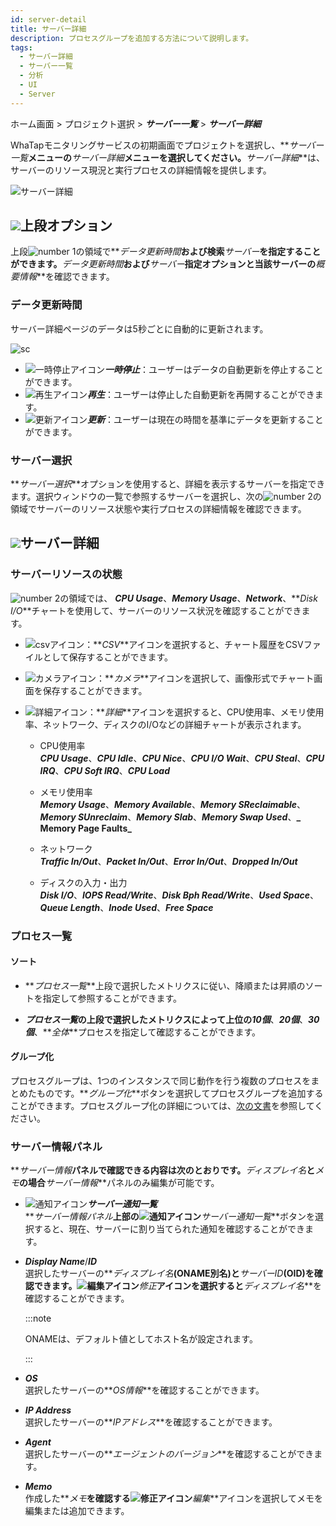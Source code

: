 ```yaml
---
id: server-detail
title: サーバー詳細
description: プロセスグループを追加する方法について説明します。
tags:
  - サーバー詳細
  - サーバー一覧
  - 分析
  - UI
  - Server
---
```


ホーム画面 > プロジェクト選択 > **_サーバー一覧_** > **_サーバー詳細_**

WhaTapモニタリングサービスの初期画面でプロジェクトを選択し、**_サーバー一覧_**メニューの**_サーバー詳細_**メニューを選択してください。**_サーバー詳細_**は、サーバーのリソース現況と実行プロセスの詳細情報を提供します。

![サーバー詳細](/img/server-detail.png)

## ![](/img/number-01.png)上段オプション

上段![number 1](/img/number-01.png)の領域で**_データ更新時間_**および検索**_サーバー_**を指定することができます。**_データ更新時間_**および**_サーバー_**指定オプションと当該サーバーの**_概要情報_**を確認できます。

### データ更新時間

サーバー詳細ページのデータは5秒ごとに自動的に更新されます。 

<div style={{textAlign: 'center'}}>

![sc](/img/server-detail-data.png)

</div>

-   ![一時停止アイコン](/img/ic-s-pause.svg)**_一時停止_**：ユーザーはデータの自動更新を停止することができます。 
-   ![再生アイコン](/img/ic-play-grn.svg)**_再生_**：ユーザーは停止した自動更新を再開することができます。
-   ![更新アイコン](/img/ic-refresh2.svg)**_更新_**：ユーザーは現在の時間を基準にデータを更新することができます。

### サーバー選択

**_サーバー選択_**オプションを使用すると、詳細を表示するサーバーを指定できます。選択ウィンドウの一覧で参照するサーバーを選択し、次の![number 2](/img/number-02.png)の領域でサーバーのリソース状態や実行プロセスの詳細情報を確認できます。

## ![](/img/number-02.png)サーバー詳細

### サーバーリソースの状態

![number 2](/img/number-02.png)の領域では、 **_CPU Usage_**、**_Memory Usage_**、**_Network_**、**_Disk I/O_**チャートを使用して、サーバーのリソース状況を確認することができます。

-   ![csvアイコン](/img/ic-csv-download.svg)：**_CSV_**アイコンを選択すると、チャート履歴をCSVファイルとして保存することができます。

-   ![カメラアイコン](/img/ic-camera.svg)：**_カメラ_**アイコンを選択して、画像形式でチャート画面を保存することができます。

-   ![詳細アイコン](/img/ic-zoom-in.svg)：**_詳細_**アイコンを選択すると、CPU使用率、メモリ使用率、ネットワーク、ディスクのI/Oなどの詳細チャートが表示されます。

    -   CPU使用率<br/> 
        **_CPU Usage_**、**_CPU Idle_**、**_CPU Nice_**、**_CPU I/O Wait_**、**_CPU Steal_**、**_CPU IRQ_**、**_CPU Soft IRQ_**、**_CPU Load_**

    -   メモリ使用率<br/> 
        **_Memory Usage_**、**_Memory Available_**、**_Memory SReclaimable_**、**_Memory SUnreclaim_**、**_Memory Slab_**、**_Memory Swap Used_**、**_ Memory Page Faults_**

    -   ネットワーク<br/> 
        **_Traffic In/Out_**、**_Packet In/Out_**、**_Error In/Out_**、**_Dropped In/Out_**

    -   ディスクの入力・出力<br/> 
        **_Disk I/O_**、**_IOPS Read/Write_**、**_Disk Bph Read/Write_**、**_Used Space_**、**_Queue Length_**、**_Inode Used_**、**_Free Space_**

### プロセス一覧

#### ソート

-   **_プロセス一覧_**上段で選択したメトリクスに従い、降順または昇順のソートを指定して参照することができます。 

-   **_プロセス一覧_**の上段で選択したメトリクスによって上位の**_10個_**、**_20個_**、**_30個_**、**_全体_**プロセスを指定して確認することができます。 

#### グループ化

プロセスグループは、1つのインスタンスで同じ動作を行う複数のプロセスをまとめたものです。**_グループ化_**ボタンを選択してプロセスグループを追加することができます。プロセスグループ化の詳細については、[次の文書](server-detail-process-group)を参照してください。

### サーバー情報パネル

**_サーバー情報_**パネルで確認できる内容は次のとおりです。**_ディスプレイ名_**と**_メモ_**の場合**_サーバー情報_**パネルのみ編集が可能です。

-   ![通知アイコン](/img/ic-alert.svg)**_サーバー通知一覧_** <br/>
    **_サーバー情報パネル_**上部の![通知アイコン](/img/ic-alert.svg)**_サーバー通知一覧_**ボタンを選択すると、現在、サーバーに割り当てられた通知を確認することができます。

-   **_Display Name_**/**_ID_** <br/>
    選択したサーバーの**_ディスプレイ名_**(ONAME別名)と**_サーバーID_**(OID)を確認できます。![編集アイコン](/img/ic-edit.svg)**_修正_**アイコンを選択すると**_ディスプレイ名_**を確認することができます。 

    :::note

    ONAMEは、デフォルト値としてホスト名が設定されます。 

    :::

-   **_OS_**<br/>
    選択したサーバーの**_OS情報_**を確認することができます。

-   **_IP Address_**<br/>
    選択したサーバーの**_IPアドレス_**を確認することができます。

-   **_Agent_**<br/>
    選択したサーバーの**_エージェントのバージョン_**を確認することができます。

-   **_Memo_**<br/>
    作成した**_メモ_**を確認する![修正アイコン](/img/ic-edit.svg)**_編集_**アイコンを選択してメモを編集または追加できます。

<!-- 

서버 정보 요약

IP 주소, 운영체제, CPU 코어 개수, 메모리, OS 등을 확인할 수 있습니다.


프로세스 목록

프로세스 상세 정보를 확인할 수 있습니다.

-->
